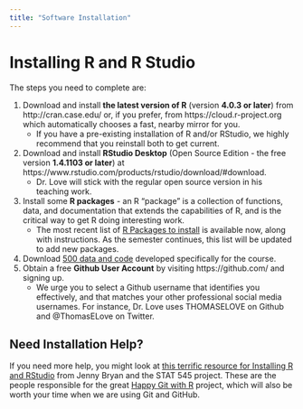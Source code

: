 ```yaml
---
title: "Software Installation"
---
```


# Installing R and R Studio

The steps you need to complete are:

1. Download and install **the latest version of R** (version **4.0.3 or later**) from http://cran.case.edu/ or, if you prefer, from https://cloud.r-project.org which automatically chooses a fast, nearby mirror for you.
    - If you have a pre-existing installation of R and/or RStudio, we highly recommend that you reinstall both to get current.
2. Download and install **RStudio Desktop** (Open Source Edition - the free version **1.4.1103 or later**) at https://www.rstudio.com/products/rstudio/download/#download. 
    - Dr. Love will stick with the regular open source version in his teaching work.
3. Install some **R packages** - an R "package" is a collection of functions, data, and documentation that extends the capabilities of R, and is the critical way to get R doing interesting work. 
    - The most recent list of [R Packages to install](r_packages.html) is available now, along with instructions. As the semester continues, this list will be updated to add new packages.
4. Download [500 data and code](data_index.html) developed specifically for the course.
5. Obtain a free **Github User Account** by visiting https://github.com/ and signing up. 
    - We urge you to select a Github username that identifies you effectively, and that matches your other professional social media usernames. For instance, Dr. Love uses THOMASELOVE on Github and @ThomasELove on Twitter.
    
## Need Installation Help?

If you need more help, you might look at [this terrific resource for Installing R and RStudio](https://stat545.com/install.html) from Jenny Bryan and the STAT 545 project. These are the people responsible for the great [Happy Git with R](http://happygitwithr.com/) project, which will also be worth your time when we are using Git and GitHub.
